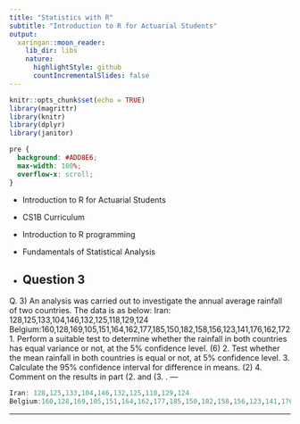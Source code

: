 ```yaml
---
title: "Statistics with R"
subtitle: "Introduction to R for Actuarial Students"
output:
  xaringan::moon_reader:
    lib_dir: libs
    nature:
      highlightStyle: github
      countIncrementalSlides: false
---
```


```r
knitr::opts_chunk$set(echo = TRUE)
library(magrittr)
library(knitr)
library(dplyr)
library(janitor)


```

```css
pre {
  background: #ADD8E6;
  max-width: 100%;
  overflow-x: scroll;
}
```

* Introduction to R for Actuarial Students

* CS1B Curriculum

* Introduction to R programming
* Fundamentals of Statistical Analysis

* Question 3
---


Q. 3) An analysis was carried out to investigate the annual average rainfall of two countries. 
The data is as below:
Iran: 128,125,133,104,146,132,125,118,129,124
Belgium:160,128,169,105,151,164,162,177,185,150,182,158,156,123,141,176,162,172
1.  Perform a suitable test to determine whether the rainfall in both countries has equal 
variance or not, at the 5% confidence level. (6)
2.  Test whether the mean rainfall in both countries is equal or not, at 5% confidence 
level. 
3.   Calculate the 95% confidence interval for difference in means. (2)
4.  Comment on the results in part (2.  and (3.  .
---

```r
Iran: 128,125,133,104,146,132,125,118,129,124
Belgium:160,128,169,105,151,164,162,177,185,150,182,158,156,123,141,176,162,172
```

---
